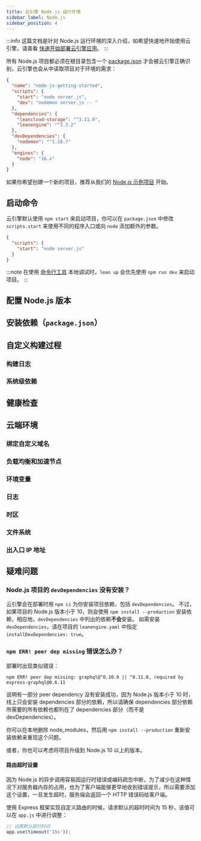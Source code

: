 ```yaml
---
title: 云引擎 Node.js 运行环境
sidebar_label: Node.js
sidebar_position: 4
---
```



:::info
这篇文档是针对 Node.js 运行环境的深入介绍，如希望快速地开始使用云引擎，请查看 [快速开始部署云引擎应用](/sdk/engine/deploy/getting-started)。
:::

所有 Node.js 项目都必须在根目录包含一个 [package.json](https://docs.npmjs.com/cli/v7/configuring-npm/package-json) 才会被云引擎正确识别，云引擎也会从中读取项目对于环境的需求：

```json title='package.json'
{
  "name": "node-js-getting-started",
  "scripts": {
    "start": "node server.js",
    "dev": "nodemon server.js -- "
  },
  "dependencies": {
    "leancloud-storage": "^3.11.0",
    "leanengine": "^3.3.2"
  },
  "devDependencies": {
    "nodemon": "^1.18.7"
  },
  "engines": {
    "node": "16.x"
  }
}
```

如果你希望创建一个新的项目，推荐从我们的 [Node.js 示例项目](https://github.com/leancloud/node-js-getting-started) 开始。

## 启动命令

云引擎默认使用 `npm start` 来启动项目，你可以在 `package.json` 中修改 `scripts.start` 来使用不同的程序入口或向 `node` 添加额外的参数。

```json title='package.json'
{
  "scripts": {
    "start": "node server.js"
  }
}
```

:::note
在使用 [命令行工具](/sdk/engine/cli) 本地调试时，`lean up` 会优先使用 `npm run dev` 来启动项目。
:::

## 配置 Node.js 版本

<NodejsSetupRuntime />

## 安装依赖（`package.json`）

<NodejsSetupDependencies />

## 自定义构建过程

<BuildingScripts />

### 构建日志

<BuildingBuildLogs />

### 系统级依赖

<BuildingSystemDependencies />

## 健康检查

<CloudHealthCheck />

## 云端环境

### 绑定自定义域名

<CloudCustomDomain />

### 负载均衡和加速节点

<CloudLoadBalancer only='nodejs' />

### 环境变量

<CloudEnvironments />

### 日志

<CloudLogs only='nodejs' />

### 时区

<CloudTimezone />

### 文件系统

<CloudFilesystem />

### 出入口 IP 地址

<CloudInternetAddress />

## 疑难问题

### Node.js 项目的 `devDependencies` 没有安装？

云引擎会在部署时用 `npm ci` 为你安装项目依赖，包括 `devDependencies`。
不过，如果项目的 Node.js 版本小于 10，则会使用 `npm install --production` 安装依赖，相应地，`devDependencies` 中列出的依赖**不会**安装。
如需安装 `devDependencies`，请在项目的 `leanengine.yaml` 中指定 `installDevDependencies: true`。

### `npm ERR! peer dep missing` 错误怎么办？

部署时出现类似错误：

```
npm ERR! peer dep missing: graphql@^0.10.0 || ^0.11.0, required by express-graphql@0.6.11
```

说明有一部分 peer dependency 没有安装成功，因为 Node.js 版本小于 10 时，线上只会安装 dependencies 部分的依赖，所以请确保 dependencies 部分依赖所需要的所有依赖也都列在了 dependencies 部分（而不是 devDependencies）。

你可以在本地删除 node_modules，然后用 `npm install --production` 重新安装依赖来重现这个问题。

或者，你也可以考虑将项目升级到 Node.js 10 以上的版本。

#### 路由超时设置

因为 Node.js 的异步调用容易因运行时错误或编码疏忽中断，为了减少在这种情况下对服务器内存的占用，也为了客户端能够更早地收到错误提示，所以需要添加这个设置，一旦发生超时，服务端会返回一个 HTTP 错误码给客户端。

使用 Express 框架实现自定义路由的时候，请求默认的超时时间为 15 秒，该值可以在 `app.js` 中进行调整：

```js
// 设置默认超时时间
app.use(timeout('15s'));
```
